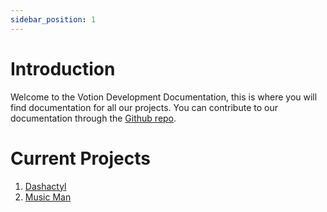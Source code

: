 ```yaml
---
sidebar_position: 1
---
```


# Introduction

Welcome to the Votion Development Documentation, this is where you will find documentation for all our projects. You can contribute to our documentation through the [Github repo](https://github.com/Votion-Development/documentation).

# Current Projects
1. [Dashactyl](https://docs.votion.dev/docs/Dashactyl/Introduction)
2. [Music Man](https://docs.votion.dev/docs/Music%20Man/introduction)
